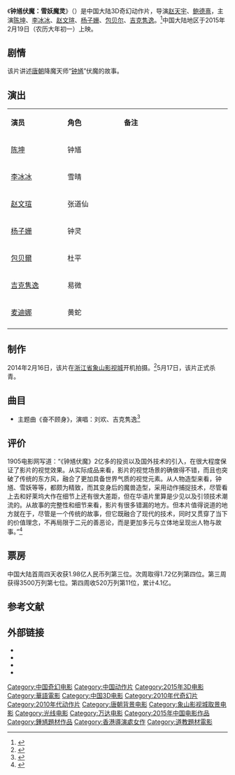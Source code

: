 {{电影信息框
| 片名     = 钟馗伏魔：雪妖魔灵
| 电影原名 = ''{{lang|en|Zhong Kui: Snow Girl and the Dark Crystal}}''
| 图像     = Snow Girl and the Dark Crysta.jpg
| 图像说明 = 中国大陆版海报
| 导演     = 赵天宇<br>鲍德熹
| 监制     = 鲍德熹<br>安晓芬
| 制片     = [[安晓芬|安晓芬]]
| 编剧     = 赵天宇、秦溱、沈诗棋<br>陈汗、金镭、张唤唤
| 剧本     = 
| 原著     = 
| 主演     = 陈坤<br>李冰冰<br>赵文瑄<br>杨子姗<br>包贝尔<br>吉克隽逸
| 主题曲   = 
| 片头曲   = 
| 片尾曲   = 
| 配乐     = [[哈维尔·纳瓦莱蒂|哈维尔·纳瓦莱蒂]]
| 摄影     = [[鲍德熹|鲍德熹]]
| 剪辑     = [[胡大为|胡大为]]
| 制片商   = [[大盛国际传媒|大盛国际传媒]]（北京）<br>大盛国际传媒集团
| 发行商   = 大盛国际传媒（上海）<br>[[光线影业|光线影业]]<br>五洲电影
| 上映日期 = {{Film date|2015|2|19|中国大陆|2015|3|12|香港、新加坡|2015|3|19|馬來西亞、文萊|2015|4|2|柬埔寨}}
| 片长     = 118分钟
| 产地     = {{CHNML}}
| 语言     = 普通话
| 预算     = 2亿元人民币
| 票房     = 4.11亿人民币
| 前集     = 
| 续集     = 
}}
《'''钟馗伏魔：雪妖魔灵'''》（{{lang-en|''Zhong Kui: Snow Girl and the Dark Crystal''}}）是中国大陆3D奇幻动作片，导演[[赵天宇|赵天宇]]、[[鲍德熹|鲍德熹]]，主演[[陈坤|陈坤]]、[[李冰冰|李冰冰]]、[[赵文瑄|赵文瑄]]、[[杨子姗|杨子姗]]、[[包贝尔|包贝尔]]、[[吉克隽逸|吉克隽逸]]。<ref>{{cite news |author= |url=http://ent.ifeng.com/a/20150106/42134172_0.shtml |title=《钟馗伏魔》曝李冰冰特辑 险遭“割喉”与陈坤共浴 |newspaper=凤凰网 |accessdate=2015-01-11 |date=2015-01-06 |archive-date=2019-09-09 |archive-url=https://web.archive.org/web/20190909040533/http://ent.ifeng.com/a/20150106/42134172_0.shtml |dead-url=no }}</ref>中国大陆地区于2015年2月19日（农历大年初一）上映。

==剧情==
该片讲述[[唐朝|唐朝]]降魔天师“[[钟馗|钟馗]]”伏魔的故事。

==演出==
{|class="wikitable" width="20%"
|- style="background:cornflowerblue; color:white" align=center
|style="width:5%"|'''演员'''||style="width:5%"|'''角色'''||style="width:10%"|'''备注'''
|-
| [[陈坤|陈坤]] || 钟馗 ||   
|-
| [[李冰冰|李冰冰]] || 雪晴 ||   
|- 
| [[赵文瑄|赵文瑄]] || 张道仙 ||   
|- 
| [[杨子姗|杨子姗]] || 钟灵 ||   
|-
| [[包贝爾|包贝爾]] || 杜平 ||   
|-
| [[吉克隽逸|吉克隽逸]] || 易微 ||   
|-
| [[麦迪娜|麦迪娜]] || 黄蛇 ||   
|-
|}

==制作==
2014年2月16日，该片在[[浙江省|浙江省]][[象山影视城|象山影视城]]开机拍摄。<ref>{{cite news |title=3D电影《钟馗伏魔：雪妖魔灵》浙江象山开机 |url=https://news.163.com/14/0216/22/9L86BL0T00014JB5.html |accessdate=2021-02-01 |work=网易 |date=2014-02-16}}</ref>5月17日，该片正式杀青。

==曲目==
*主题曲《奋不顾身》，演唱：刘欢、吉克隽逸<ref>{{cite news|author=|url=http://www.ah.xinhuanet.com/2015-01/10/c_1113943577.htm|title=刘欢吉克隽逸献唱《钟馗伏魔》|newspaper=新华网|accessdate=2015-01-11|date=2015-01-10|deadurl=yes|archiveurl=https://web.archive.org/web/20160304093227/http://www.ah.xinhuanet.com/2015-01/10/c_1113943577.htm|archivedate=2016-03-04}}</ref>

== 评价 ==
1905电影网写道：“《钟馗伏魔》2亿多的投资以及国外技术的引入，在很大程度保证了影片的视觉效果。从实际成品来看，影片的视觉场景的确做得不错，而且也突破了传统的东方风，融合了更加具备世界气质的视觉元素。从人物造型来看，钟馗、雪妖等等，都颇为精致，而其变身后的魔兽造型，采用动作捕捉技术，尽管看上去和好莱坞大作在细节上还有很大差距，但在华语片里算是少见以及引领技术潮流的。从故事的完整性和细节来看，影片有很多错漏的地方。但本片值得说道的地方就在于，尽管是一个传统的故事，但它既融合了现代的技术，同时又贯穿了当下的价值理念，不再局限于二元的善恶论，而是更加多元与立体地呈现出人物与故事。”<ref >{{cite web|url=http://www.1905.com/news/20150224/861510.shtml|title=《钟馗伏魔》：古典的故事内壳 现代的视觉技术|work=1905电影网|accessdate=2015-01-11|date=2015-02-24|archive-date=2015-02-26|archive-url=https://web.archive.org/web/20150226010718/http://www.1905.com/news/20150224/861510.shtml|dead-url=no}}</ref>

== 票房 ==
中国大陆首周四天收获1.98亿人民币列第三位。次周取得1.72亿列第四位。第三周获得3500万列第七位。第四周收520万列第11位，累计4.1亿。

==参考文献==
{{reflist}}

== 外部链接==
* {{douban}}
* {{Mtime|208913}}
* {{imdb title|3585004}}
* {{hkmdb title|16826}}

{{2010年代古装华语电影}}
{{DEFAULTSORT:Z钟馗伏魔}}
[[Category:中国奇幻电影|Category:中国奇幻电影]]
[[Category:中国动作片|Category:中国动作片]]
[[Category:2015年3D电影|Category:2015年3D电影]]
[[Category:華語電影|Category:華語電影]]
[[Category:中国3D电影|Category:中国3D电影]]
[[Category:2010年代奇幻片|Category:2010年代奇幻片]]
[[Category:2010年代动作片|Category:2010年代动作片]]
[[Category:唐朝背景电影|Category:唐朝背景电影]]
[[Category:象山影视城取景电影|Category:象山影视城取景电影]]
[[Category:光线电影|Category:光线电影]]
[[Category:万达电影|Category:万达电影]]
[[Category:2015年中国电影作品|Category:2015年中国电影作品]]
[[Category:鍾馗題材作品|Category:鍾馗題材作品]]
[[Category:香港導演處女作|Category:香港導演處女作]]
[[Category:道教題材電影|Category:道教題材電影]]